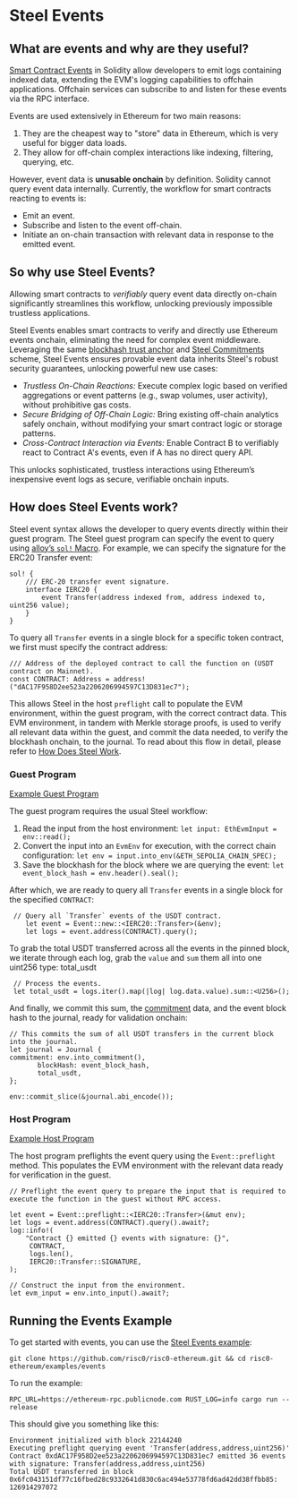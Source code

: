 # Steel Events

## What are events and why are they useful?

[Smart Contract Events](https://docs.soliditylang.org/en/develop/contracts.html#events) in Solidity allow developers to emit logs containing indexed data, extending the EVM's logging capabilities to offchain applications. Offchain services can subscribe to and listen for these events via the RPC interface.

Events are used extensively in Ethereum for two main reasons:

1. They are the cheapest way to "store" data in Ethereum, which is very useful for bigger data loads.
2. They allow for off-chain complex interactions like indexing, filtering, querying, etc.

However, event data is **unusable onchain** by definition. Solidity cannot query event data internally. Currently, the workflow for smart contracts reacting to events is:

- Emit an event.
- Subscribe and listen to the event off-chain.
- Initiate an on-chain transaction with relevant data in response to the emitted event.

## So why use Steel Events?

Allowing smart contracts to *verifiably* query event data directly on-chain significantly streamlines this workflow, unlocking previously impossible trustless applications.

Steel Events enables smart contracts to verify and directly use Ethereum events onchain, eliminating the need for complex event middleware. Leveraging the same [blockhash trust anchor](/developers/steel/commitments#steels-trust-anchor-the-blockhash) and [Steel Commitments](/developers/steel/commitments) scheme, Steel Events ensures provable event data inherits Steel's robust security guarantees, unlocking powerful new use cases:

- *Trustless On-Chain Reactions:* Execute complex logic based on verified aggregations or event patterns (e.g., swap volumes, user activity), without prohibitive gas costs.
- *Secure Bridging of Off-Chain Logic:* Bring existing off-chain analytics safely onchain, without modifying your smart contract logic or storage patterns.
- *Cross-Contract Interaction via Events:* Enable Contract B to verifiably react to Contract A's events, even if A has no direct query API.

This unlocks sophisticated, trustless interactions using Ethereum’s inexpensive event logs as secure, verifiable onchain inputs.

## How does Steel Events work?

Steel event syntax allows the developer to query events directly within their guest program. The Steel guest program can specify the event to query using [alloy’s `sol!` Macro](https://alloy.rs/contract-interactions/using-sol!#using-the-sol-macro). For example, we can specify the signature for the ERC20 Transfer event:

```
sol! {
    /// ERC-20 transfer event signature.
    interface IERC20 {
        event Transfer(address indexed from, address indexed to, uint256 value);
    }
}
```

To query all `Transfer` events in a single block for a specific token contract, we first must specify the contract address:

```
/// Address of the deployed contract to call the function on (USDT contract on Mainnet).
const CONTRACT: Address = address!("dAC17F958D2ee523a2206206994597C13D831ec7");
```

This allows Steel in the host `preflight` call to populate the EVM environment, within the guest program, with the correct contract data. This EVM environment, in tandem with Merkle storage proofs, is used to verify all relevant data within the guest, and commit the data needed, to verify the blockhash onchain, to the journal. To read about this flow in detail, please refer to [How Does Steel Work](/developers/steel/how-it-works).

### Guest Program

[Example Guest Program](https://github.com/risc0/risc0-ethereum/blob/main/examples/events/methods/guest/src/main.rs)

The guest program requires the usual Steel workflow:

1. Read the input from the host environment: `let input: EthEvmInput = env::read();`
2. Convert the input into an `EvmEnv` for execution, with the correct chain configuration: `let env = input.into_env(&ETH_SEPOLIA_CHAIN_SPEC);`
3. Save the blockhash for the block where we are querying the event: `let event_block_hash = env.header().seal();`

After which, we are ready to query all `Transfer` events in a single block for the specified `CONTRACT`:

```
 // Query all `Transfer` events of the USDT contract.
    let event = Event::new::<IERC20::Transfer>(&env);
    let logs = event.address(CONTRACT).query();
```

To grab the total USDT transferred across all the events in the pinned block, we iterate through each log, grab the `value` and `sum` them all into one uint256 type: total\_usdt

```
 // Process the events.
 let total_usdt = logs.iter().map(|log| log.data.value).sum::<U256>();
```

And finally, we commit this sum, the [commitment](/developers/steel/commitments) data, and the event block hash to the journal, ready for validation onchain:

```
// This commits the sum of all USDT transfers in the current block into the journal.
let journal = Journal {
commitment: env.into_commitment(),
       blockHash: event_block_hash,
       total_usdt,
};

env::commit_slice(&journal.abi_encode());
```

### Host Program

[Example Host Program](https://github.com/risc0/risc0-ethereum/blob/main/examples/events/host/src/main.rs)

The host program preflights the event query using the `Event::preflight` method. This populates the EVM environment with the relevant data ready for verification in the guest.

```
// Preflight the event query to prepare the input that is required to execute the function in the guest without RPC access.

let event = Event::preflight::<IERC20::Transfer>(&mut env);
let logs = event.address(CONTRACT).query().await?;
log::info!(
    "Contract {} emitted {} events with signature: {}",
     CONTRACT,
     logs.len(),
     IERC20::Transfer::SIGNATURE,
);

// Construct the input from the environment.
let evm_input = env.into_input().await?;

```

## Running the Events Example

To get started with events, you can use the [Steel Events example](https://github.com/risc0/risc0-ethereum/tree/main/examples/events):

```
git clone https://github.com/risc0/risc0-ethereum.git && cd risc0-ethereum/examples/events
```

To run the example:

```
RPC_URL=https://ethereum-rpc.publicnode.com RUST_LOG=info cargo run --release
```

This should give you something like this:

```
Environment initialized with block 22144240
Executing preflight querying event 'Transfer(address,address,uint256)'
Contract 0xdAC17F958D2ee523a2206206994597C13D831ec7 emitted 36 events with signature: Transfer(address,address,uint256)
Total USDT transferred in block 0x6fc043151df77c16fbed28c9332641d830c6ac494e53778fd6ad42dd38ffbb85: 126914297072
```

